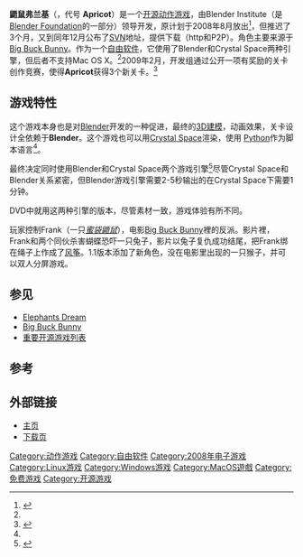 {{NoteTA|G1=Games}}
{{Infobox video game
| title          = 鼯鼠弗兰基
| image          = Yo Frankie! logo.svg
| developer      = [[Blender_Foundation|Blender Institute]]
| publisher      = 
| series         = [[Big_Buck_Bunny|Big Buck Bunny]]
| engine         = [[Blender|Blender]]或[[Crystal_Space|Crystal Space]]
| genre = [[动作游戏|动作]]
| modes          = [[单人游戏|单人游戏]]
| platforms      = [[Linux|Linux]]、[[macOS|macOS]]、[[Windows|Windows]]
}}
{{Multiple image
| align     = right
| direction = vertical
| width     = 250
| image1    = Yofrankie001.jpg
| alt1      = First screenshot of Yo Frankie!, running on the Blender Game Engine, showing Frank the sugar glider overlooking a collapsed bridge
| image2    = Yofrankie004.jpg
| alt2      = Second screenshot of Yo Frankie!, running on the Blender Game Engine, showing Frank the sugar glider hanging from a rock over a river of lava
| footer    = Screenshots of ''Yo Frankie!'', running on the Blender Game Engine, featuring Frank the [[sugar_glider|sugar glider]]
}}

'''鼯鼠弗兰基'''（{{lang|en|'''Yo Frankie!'''}}，代号 '''Apricot'''）是一个[[开源|开源]][[动作游戏|动作游戏]]，由Blender Institute（是[[Blender_Foundation|Blender Foundation]]的一部分）领导开发，原计划于2008年8月放出<ref name=about>{{cite web|url=http://www.yofrankie.org/?page_id=8|title=Yo Frankie! - About|work=Apricot Open Game|publisher=Blender Foundation|accessdate=2008-08-18|archive-date=2008-12-04|archive-url=https://web.archive.org/web/20081204100037/http://www.yofrankie.org/?page_id=8}}</ref>，但推迟了3个月，又到同年12月公布了[[Subversion|SVN]]地址，提供下载（http和P2P）。角色主要来源于[[Big_Buck_Bunny|Big Buck Bunny]]。作为一个[[自由软件|自由软件]]，它使用了Blender和Crystal Space两种引擎，但后者不支持Mac OS X。<ref name=about/>2009年2月，开发组通过公开一项有奖励的关卡创作竞赛，使得'''Apricot'''获得3个新关卡。<ref>{{cite web|url=http://www.yofrankie.org/yo-frankie-level-competition-blender-game-engine/|title=Yo Frankie Level Competition (Blender Game Engine)|accessdate=2009-03-18|archive-date=2014-12-11|archive-url=https://web.archive.org/web/20141211213843/http://www.yofrankie.org/yo-frankie-level-competition-blender-game-engine/}}</ref>

== 游戏特性 ==

这个游戏本身也是对[[Blender|Blender]]开发的一种促进，最终的[[3D建模|3D建模]]，动画效果，关卡设计全依赖于'''Blender'''。这个游戏也可以用[[Crystal_Space|Crystal Space]]渲染，使用 [[Python|Python]]作为脚本语言<ref name=about/>。

最终决定同时使用Blender和Crystal Space两个游戏引擎<ref name=engine>{{cite web|url=http://www.yofrankie.org/?p=194|title=Last 6 weeks: CS & Blender focus|work=Game Engine Discussion|publisher=Blender Foundation|accessdate=2008-08-18}}</ref>尽管Crystal Space和Blender关系紧密，但Blender游戏引擎需要2-5秒输出的在Crystal Space下需要1分钟。

DVD中就用这两种引擎的版本，尽管素材一致，游戏体验有所不同。

玩家控制Frank（一只''[[有袋類|蜜袋鼯鼠]]''），电影[[Big_Buck_Bunny|Big Buck Bunny]]裡的反派。影片裡，Frank和两个同伙杀害蝴蝶恐吓一只兔子，影片以兔子复仇成功结尾，把Frank绑在绳子上作成了[[风筝|风筝]]。1.1版本添加了新角色，没在电影里出现的一只猴子，并可以双人分屏游戏。

== 参见 ==
{{Portal|电子游戏}}
{{Portal|自由软件}}
* [[Elephants_Dream|Elephants Dream]]
* [[Big_Buck_Bunny|Big Buck Bunny]]
* [[重要开源游戏列表|重要开源游戏列表]]

== 参考 ==
{{reflist|30em}}

== 外部链接 ==
{{commons category|Yo Frankie!}}
* [http://www.yofrankie.org/ 主页] {{Wayback|url=http://www.yofrankie.org/ |date=20210401124510 }}{{en}}
* [http://www.yofrankie.org/?page_id=609 下载页] {{Wayback|url=http://www.yofrankie.org/?page_id=609 |date=20081210161459 }}

{{Blender基金會}}

[[Category:动作游戏|Category:动作游戏]]
[[Category:自由软件|Category:自由软件]]
[[Category:2008年电子游戏|Category:2008年电子游戏]]
[[Category:Linux游戏|Category:Linux游戏]]
[[Category:Windows游戏|Category:Windows游戏]]
[[Category:MacOS遊戲|Category:MacOS遊戲]]
[[Category:免费游戏|Category:免费游戏]]
[[Category:开源游戏|Category:开源游戏]]